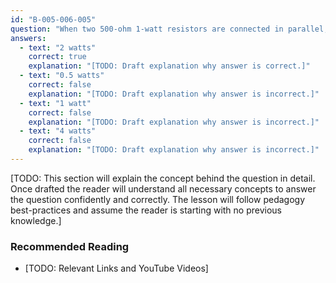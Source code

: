 ```yaml
---
id: "B-005-006-005"
question: "When two 500-ohm 1-watt resistors are connected in parallel, they can dissipate a maximum total power of:"
answers:
  - text: "2 watts"
    correct: true
    explanation: "[TODO: Draft explanation why answer is correct.]"
  - text: "0.5 watts"
    correct: false
    explanation: "[TODO: Draft explanation why answer is incorrect.]"
  - text: "1 watt"
    correct: false
    explanation: "[TODO: Draft explanation why answer is incorrect.]"
  - text: "4 watts"
    correct: false
    explanation: "[TODO: Draft explanation why answer is incorrect.]"
---
```


[TODO: This section will explain the concept behind the question in detail. Once drafted the reader will understand all necessary concepts to answer the question confidently and correctly. The lesson will follow pedagogy best-practices and assume the reader is starting with no previous knowledge.]

### Recommended Reading

- [TODO: Relevant Links and YouTube Videos]
